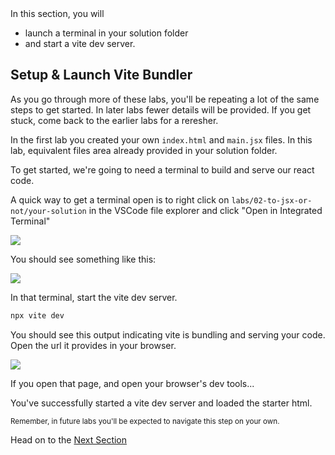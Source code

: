 


<Objectives>
<div>
  In this section, you will
  
  
- launch a terminal in your solution folder 
- and start a vite dev server.

</div>

</Objectives>

## Setup & Launch Vite Bundler

As you go through more of these labs, you'll be repeating a lot of the same steps
to get started. In later labs fewer details will be provided. If you get stuck,
come back to the earlier labs for a reresher.

In the first lab you created your own `index.html` and `main.jsx` files. In this lab,
equivalent files area already provided in your solution folder.

To get started, we're going to need a terminal to build and serve our react code.

A quick way to get a terminal open is to right click on `labs/02-to-jsx-or-not/your-solution` in the VSCode file explorer and click "Open in Integrated Terminal"

<img class="mw-500 center" src={openTerminal} />

You should see something like this:

<img class="mw-500 center" src={openedTerminal} />

In that terminal, start the vite dev server.

```zsh
npx vite dev
```

You should see this output indicating vite is bundling and serving your code. Open the url it provides in your browser.

<img class="mw-500 center" src={viteStarted} />

If you open that page, and open your browser's dev tools...

<Goal>
  You've successfully started a vite dev server and loaded the starter html.

  <sub>Remember, in future labs you'll be expected to navigate this step on your own.</sub>
</Goal>

Head on to the [Next Section](./section-02.md)
